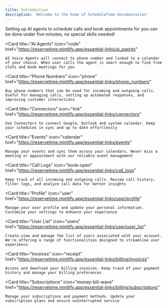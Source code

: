 ```yaml
---
title: Introduction
description: 'Welcome to the home of ScheduleTime documentation'
---
```


Setting up AI agents to schedule calls and book appointments for you can be done under five minutes, no special skills needed!

<CardGroup cols={2}>

  <Card
    title="AI Agents"
    icon="code"
    href="https://reservetime.mintlify.app/essential-links/ai_agents"
  >
    AI Voice Agents will connect to phone number and linked to a calendar of your choice. When user calls the agent is smart enough to find free slots and book meetings for you
  </Card>

  <Card
    title="Phone Numbers"
    icon="phone"
    href="https://reservetime.mintlify.app/essential-links/phone_numbers"
  >
    Buy phone numbers that can be used for incoming and outgoing calls. Useful for managing calls, setting up automated responses, and improving customer interactions
  </Card>

  <Card
    title="Connectors"
    icon="link"
    href="https://reservetime.mintlify.app/essential-links/connectors"
  >
    Use Connectors to connect Google, Outlook and system calendar. Keep your schedules in sync and up to date effortlessly
  </Card>

  <Card
    title="Events"
    icon="calendar"
    href="https://reservetime.mintlify.app/essential-links/events"
  >
    Manage your events and sync them across your calendars. Never miss a meeting or appointment with our reliable event management
  </Card>

  <Card
    title="Call Logs"
    icon="book-open"
    href="https://reservetime.mintlify.app/essential-links/call_logs"
  >
    Keep track of all incoming and outgoing calls. Review call history, filter logs, and analyze call data for better insights
  </Card>

  <Card
    title="Profile"
    icon="user"
    href="https://reservetime.mintlify.app/essential-links/user/profile"
  >
    Manage your user profile and update your personal information. Customize your settings to enhance your experience
  </Card>

  <Card
    title="User List"
    icon="users"
    href="https://reservetime.mintlify.app/essential-links/user/user_list"
  >
    Create,view and manage the list of users associated with your account. We're offering a range of functionalities designed to streamline user experience
  </Card>

  <Card
    title="Invoices"
    icon="receipt"
    href="https://reservetime.mintlify.app/essential-links/billing/invoices"
  >
    Access and download your billing invoices. Keep track of your payment history and manage your billing preferences
  </Card>

  <Card
    title="Subscriptions"
    icon="money-bill-wave"
    href="https://reservetime.mintlify.app/essential-links/billing/subscriptions"
  >
    Manage your subscriptions and payment methods. Update your subscription plans and ensure uninterrupted service
  </Card>

</CardGroup>